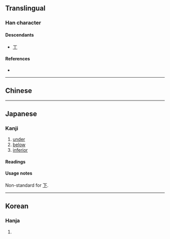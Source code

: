 {{also|下|ㄒ}}
{{character info}}
{{character info|𝍳}}
<!-- may be replaced by zh-forms -->
==Translingual==

===Han character===
{{Han char|rn=1|rad=一|as=01|sn=2|four=10200|canj=ML,XML|ids=⿱一丨}}

====Descendants====
* [[ㄒ]]

====References====
* {{Han ref|kx=0076.020|dkj=00008|dj=0137.030|hdz=10002.040|uh=4E05|ud=19973}}

----

==Chinese==
{{zh-see|下|v}}

----

==Japanese==

===Kanji===
{{ja-kanji|grade=uc|rs=一01}}

# [[under]]
# [[below]]
# [[inferior]]

====Readings====
{{ja-readings
|goon=げ
|kanon=か
|kun=しも-, した-, もと-
}}

====Usage notes====
Non-standard for [[下]].

----

==Korean==

===Hanja===
{{ko-hanja|아래|하}}

# {{rfdef|ko|sort=一01}}